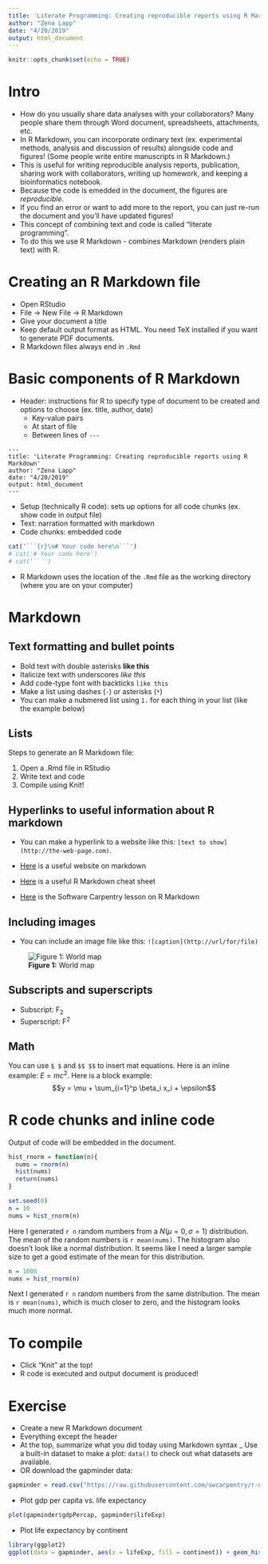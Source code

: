 ```yaml
---
title: 'Literate Programming: Creating reproducible reports using R Markdown'
author: "Zena Lapp"
date: "4/20/2019"
output: html_document
---
```


```r
knitr::opts_chunk$set(echo = TRUE)
```

# Intro
- How do you usually share data analyses with your collaborators? Many people share them through Word document, spreadsheets, attachments, etc.
- In R Markdown, you can incorporate ordinary text (ex. experimental methods, analysis and discussion of results) alongside code and figures! (Some people write entire manuscripts in R Markdown.)
- This is useful for writing reproducible analysis reports, publication, sharing work with collaborators, writing up homework, and keeping a bioinformatics notebook.
- Because the code is emedded in the document, the figures are *reproducible*.
- If you find an error or want to add more to the report, you can just re-run the document and you'll have updated figures!
- This concept of combining text and code is called "literate programming".
- To do this we use R Markdown - combines Markdown (renders plain text) with R.

# Creating an R Markdown file
- Open RStudio
- File &rarr; New File &rarr; R Markdown
- Give your document a title
- Keep default output format as HTML. You need TeX installed if you want to generate PDF documents.
- R Markdown files always end in `.Rmd`

# Basic components of R Markdown
- Header: instructions for R to specify type of document to be created and options to choose (ex. title, author, date)
    - Key-value pairs
    - At start of file
    - Between lines of `---`  

```
---
title: 'Literate Programming: Creating reproducible reports using R Markdown'
author: "Zena Lapp"
date: "4/20/2019"
output: html_document
---
```
- Setup (technically R code): sets up options for all code chunks (ex. show code in output file)
- Text: narration formatted with markdown 
- Code chunks: embedded code
```r
cat('```{r}\n# Your code here\n```')
# cat('# Your code here')
# cat('```')
```

- R Markdown uses the location of the `.Rmd` file as the working directory (where you are on your computer)

# Markdown

## Text formatting and bullet points
- Bold text with double asterisks **like this**
- Italicize text with underscores _like this_
- Add code-type font with backticks `like this`
- Make a list using dashes (`-`) or asterisks (`*`)
- You can make a nubmered list using `1.` for each thing in your list (like the example below)

## Lists
Steps to generate an R Markdown file:

1. Open a .Rmd file in RStudio
1. Write text and code
1. Compile using Knit!

## Hyperlinks to useful information about R markdown
- You can make a hyperlink to a website like this: `[text to show](http://the-web-page.com)`.

- [Here](https://www.markdownguide.org) is a useful website on markdown
- [Here](https://www.rstudio.com/wp-content/uploads/2016/03/rmarkdown-cheatsheet-2.0.pdf) is a useful R Markdown cheat sheet
- [Here](https://swcarpentry.github.io/r-novice-gapminder/15-knitr-markdown/) is the Software Carpentry lesson on R Markdown

## Including images
- You can include an image file like this: `![caption](http://url/for/file)`

![**Figure 1:** World map](https://upload.wikimedia.org/wikipedia/commons/e/e2/OrteliusWorldMap1570.jpg)

## Subscripts and superscripts
- Subscript: F~2~ 
- Superscript: F^2^

## Math
You can use `$ $` and `$$ $$` to insert mat equations. Here is an inline example: $E = mc^2$. Here is a block example: $$y = \mu + \sum_{i=1}^p \beta_i x_i + \epsilon$$

# R code chunks and inline code
Output of code will be embedded in the document.

```r
hist_rnorm = function(n){
  nums = rnorm(n)
  hist(nums)
  return(nums)
}
```

```r
set.seed(0)
n = 10
nums = hist_rnorm(n)
```

Here I generated `r n` random numbers from a $N(\mu=0,\sigma=1)$ distribution. The mean of the random numbers is `r mean(nums)`. The histogram also doesn't look like a normal distribution. It seems like I need a larger sample size to get a good estimate of the mean for this distribution. 

```r
n = 1000
nums = hist_rnorm(n)
```

Next I generated `r n` random numbers from the same distribution. The mean is `r mean(nums)`, which is much closer to zero, and the histogram looks much more normal.

# To compile
- Click "Knit" at the top!
- R code is executed and output document is produced!

# Exercise
- Create a new R Markdown document
- Everything except the header
- At the top, summarize what you did today using Markdown syntax
_ Use a built-in dataset to make a plot: `data()` to check out what datasets are available.
- OR download the gapminder data:

```r
gapminder = read.csv("https://raw.githubusercontent.com/swcarpentry/r-novice-gapminder/gh-pages/_episodes_rmd/data/gapminder_data.csv")
```

- Plot gdp per capita vs. life expectancy
```r
plot(gapminder$gdpPercap, gapminder$lifeExp)
```

- Plot life expectancy by continent 

```r
library(ggplot2)
ggplot(data = gapminder, aes(x = lifeExp, fill = continent)) + geom_histogram(bins = 100) + facet_wrap(~continent)
```
